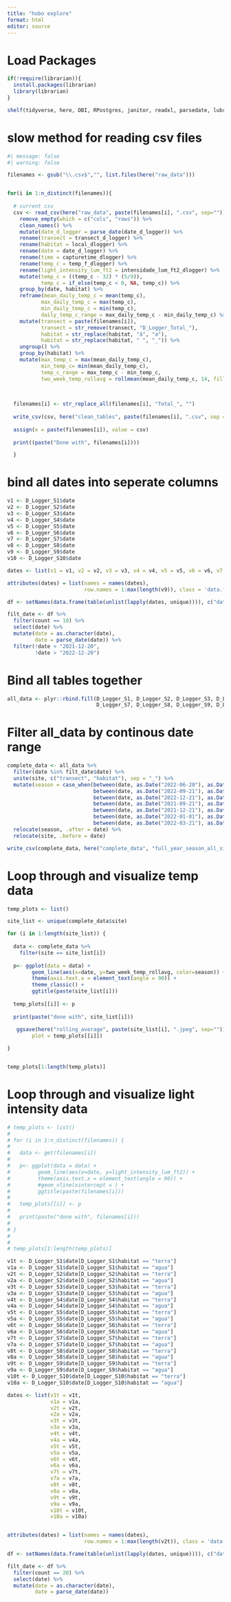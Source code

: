 ```yaml
---
title: "hobo explore"
format: html
editor: source
---
```


# Load Packages

```r

if(!require(librarian)){
  install.packages(librarian)
  library(librarian)
}

shelf(tidyverse, here, DBI, RPostgres, janitor, readxl, parsedate, lubridate, zoo, ivs, DescTools, anytime)

```

# slow method for reading csv files

```r
#| message: false
#| warning: false

filenames <- gsub("\\.csv$","", list.files(here("raw_data")))


for(i in 1:n_distinct(filenames)){
  
  # current csv
  csv <- read_csv(here("raw_data", paste(filenames[i], ".csv", sep="")), skip = 1) %>% 
    remove_empty(which = c("cols", "rows")) %>% 
    clean_names() %>% 
    mutate(date_d_logger = parse_date(date_d_logger)) %>% 
    rename(transect = transect_d_logger) %>% 
    rename(habitat = local_dlogger) %>% 
    rename(date = date_d_logger) %>% 
    rename(time = capturetime_dlogger) %>% 
    rename(temp_c = temp_f_dlogger) %>% 
    rename(light_intensity_lum_ft2 = intensidade_lum_ft2_dlogger) %>% 
    mutate(temp_c = ((temp_c - 32) * (5/9)),
           temp_c = if_else(temp_c < 0, NA, temp_c)) %>% 
    group_by(date, habitat) %>% 
    reframe(mean_daily_temp_c = mean(temp_c),
           max_daily_temp_c = max(temp_c),
           min_daily_temp_c = min(temp_c),
           daily_temp_c_range = max_daily_temp_c - min_daily_temp_c) %>% 
    mutate(transect = paste(filenames[i]),
           transect = str_remove(transect, "D_Logger_Total_"),
           habitat = str_replace(habitat, "á", "a"),
           habitat = str_replace(habitat, " ", "_")) %>% 
    ungroup() %>% 
    group_by(habitat) %>% 
    mutate(max_temp_c = max(mean_daily_temp_c),
           min_temp_c= min(mean_daily_temp_c),
           temp_c_range = max_temp_c - min_temp_c,
           two_week_temp_rollavg = rollmean(mean_daily_temp_c, 14, fill = list(NA, NULL, NA), align = "right"))

  
  
  filenames[i] <- str_replace_all(filenames[i], "Total_", "")
  
  write_csv(csv, here("clean_tables", paste(filenames[i], ".csv", sep = "")))         
  
  assign(x = paste(filenames[i]), value = csv) 
  
  print((paste("Done with", filenames[i])))

  }

```


# bind all dates into seperate columns
```r


v1 <- D_Logger_S1$date 
v2 <- D_Logger_S2$date
v3 <- D_Logger_S3$date
v4 <- D_Logger_S4$date
v5 <- D_Logger_S5$date
v6 <- D_Logger_S6$date
v7 <- D_Logger_S7$date
v8 <- D_Logger_S8$date
v9 <- D_Logger_S9$date
v10 <- D_Logger_S10$date

dates <- list(v1 = v1, v2 = v2, v3 = v3, v4 = v4, v5 = v5, v6 = v6, v7 = v7, v8 = v8, v9 = v9, v10 = v10)

attributes(dates) = list(names = names(dates),
                         row.names = 1:max(length(v9)), class = 'data.frame')

df <- setNames(data.frame(table(unlist(lapply(dates, unique)))), c("date", "count"))

filt_date <- df %>% 
  filter(count == 10) %>% 
  select(date) %>% 
  mutate(date = as.character(date),
         date = parse_date(date)) %>% 
  filter(!date < "2021-12-20",
         !date > "2022-12-20")
```

# Bind all tables together
```r

all_data <- plyr::rbind.fill(D_Logger_S1, D_Logger_S2, D_Logger_S3, D_Logger_S4, D_Logger_S5, D_Logger_S6, 
                             D_Logger_S7, D_Logger_S8, D_Logger_S9, D_Logger_S10)

```

# Filter all_data by continous date range
```r

complete_data <- all_data %>% 
  filter(date %in% filt_date$date) %>% 
  unite(site, c("transect", "habitat"), sep = "_") %>% 
  mutate(season = case_when(between(date, as.Date("2022-06-20"), as.Date("2022-09-21")) ~ "winter",
                            between(date, as.Date("2022-09-21"), as.Date("2022-12-20")) ~ "spring",
                            between(date, as.Date("2022-12-21"), as.Date("2022-12-31")) ~ "summer",
                            between(date, as.Date("2021-09-21"), as.Date("2021-12-20")) ~ "spring",
                            between(date, as.Date("2021-12-21"), as.Date("2021-12-31")) ~ "summer",
                            between(date, as.Date("2022-01-01"), as.Date("2022-03-20")) ~ "summer",
                            between(date, as.Date("2022-03-21"), as.Date("2022-06-20")) ~ "fall")) %>% 
  relocate(season, .after = date) %>% 
  relocate(site, .before = date)

write_csv(complete_data, here("complete_data", "full_year_season_all_sites.csv"))

```


# Loop through and visualize temp data

```r

temp_plots <- list()

site_list <- unique(complete_data$site)

for (i in 1:length(site_list)) {
  
  data <- complete_data %>% 
    filter(site == site_list[i])
  
  p<- ggplot(data = data) +
        geom_line(aes(x=date, y=two_week_temp_rollavg, color=season)) +
        theme(axis.text.x = element_text(angle = 90)) +
        theme_classic() +
        ggtitle(paste(site_list[i]))
  
  temp_plots[[i]] <- p
  
  print(paste("done with", site_list[i]))
  
   ggsave(here("rolling_average", paste(site_list[i], ".jpeg", sep="")),
        plot = temp_plots[[i]])

}


temp_plots[1:length(temp_plots)]


```

# Loop through and visualize light intensity data

```r

# temp_plots <- list()
# 
# for (i in 1:n_distinct(filenames)) {
#   
#   data <- get(filenames[i])
#   
#   p<- ggplot(data = data) +
#         geom_line(aes(x=date, y=light_intensity_lum_ft2)) +
#         theme(axis.text.x = element_text(angle = 90)) +
#         #geom_vline(xintercept = ) +
#         ggtitle(paste(filenames[i]))
#   
#   temp_plots[[i]] <- p
#   
#   print(paste("done with", filenames[i]))
#   
# }
# 
# 
# temp_plots[1:length(temp_plots)]

v1t <- D_Logger_S1$date[D_Logger_S1$habitat == "terra"]
v1a <- D_Logger_S1$date[D_Logger_S1$habitat == "agua"]
v2t <- D_Logger_S2$date[D_Logger_S2$habitat == "terra"]
v2a <- D_Logger_S2$date[D_Logger_S2$habitat == "agua"]
v3t <- D_Logger_S3$date[D_Logger_S3$habitat == "terra"]
v3a <- D_Logger_S3$date[D_Logger_S3$habitat == "agua"]
v4t <- D_Logger_S4$date[D_Logger_S4$habitat == "terra"]
v4a <- D_Logger_S4$date[D_Logger_S4$habitat == "agua"]
v5t <- D_Logger_S5$date[D_Logger_S5$habitat == "terra"]
v5a <- D_Logger_S5$date[D_Logger_S5$habitat == "agua"]
v6t <- D_Logger_S6$date[D_Logger_S6$habitat == "terra"]
v6a <- D_Logger_S6$date[D_Logger_S6$habitat == "agua"]
v7t <- D_Logger_S7$date[D_Logger_S7$habitat == "terra"]
v7a <- D_Logger_S7$date[D_Logger_S7$habitat == "agua"]
v8t <- D_Logger_S8$date[D_Logger_S8$habitat == "terra"]
v8a <- D_Logger_S8$date[D_Logger_S8$habitat == "agua"]
v9t <- D_Logger_S9$date[D_Logger_S9$habitat == "terra"]
v9a <- D_Logger_S9$date[D_Logger_S9$habitat == "agua"]
v10t <- D_Logger_S10$date[D_Logger_S10$habitat == "terra"]
v10a <- D_Logger_S10$date[D_Logger_S10$habitat == "agua"]

dates <- list(v1t = v1t,
              v1a = v1a,
              v2t = v2t,
              v2a = v2a,
              v3t = v3t,
              v3a = v3a,
              v4t = v4t,
              v4a = v4a,
              v5t = v5t,
              v5a = v5a,
              v6t = v6t,
              v6a = v6a,
              v7t = v7t,
              v7a = v7a,
              v8t = v8t,
              v8a = v8a,
              v9t = v9t,
              v9a = v9a,
              v10t = v10t,
              v10a = v10a)


attributes(dates) = list(names = names(dates),
                         row.names = 1:max(length(v2t)), class = 'data.frame')

df <- setNames(data.frame(table(unlist(lapply(dates, unique)))), c("date", "count"))

filt_date <- df %>% 
  filter(count == 20) %>% 
  select(date) %>% 
  mutate(date = as.character(date),
         date = parse_date(date))
```
